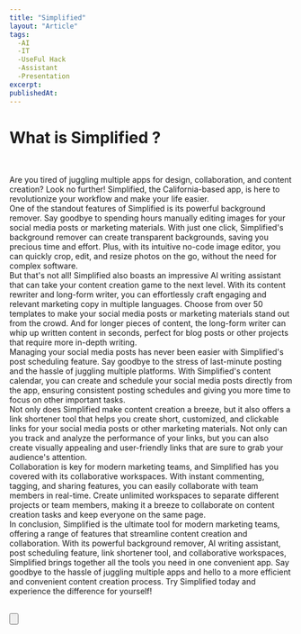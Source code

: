 ```yaml
---
title: "Simplified"
layout: "Article"
tags:
  -AI 
  -IT
  -UseFul Hack
  -Assistant
  -Presentation
excerpt:
publishedAt:
---
```


# What is Simplified ?
<br/>

Are you tired of juggling multiple apps for design, collaboration, and content creation? Look no further! Simplified, the California-based app, is here to revolutionize your workflow and make your life easier.
<br/>
One of the standout features of Simplified is its powerful background remover. Say goodbye to spending hours manually editing images for your social media posts or marketing materials. With just one click, Simplified's background remover can create transparent backgrounds, saving you precious time and effort. Plus, with its intuitive no-code image editor, you can quickly crop, edit, and resize photos on the go, without the need for complex software.
<br/>
But that's not all! Simplified also boasts an impressive AI writing assistant that can take your content creation game to the next level. With its content rewriter and long-form writer, you can effortlessly craft engaging and relevant marketing copy in multiple languages. Choose from over 50 templates to make your social media posts or marketing materials stand out from the crowd. And for longer pieces of content, the long-form writer can whip up written content in seconds, perfect for blog posts or other projects that require more in-depth writing.
<br/>
Managing your social media posts has never been easier with Simplified's post scheduling feature. Say goodbye to the stress of last-minute posting and the hassle of juggling multiple platforms. With Simplified's content calendar, you can create and schedule your social media posts directly from the app, ensuring consistent posting schedules and giving you more time to focus on other important tasks.
<br/>
Not only does Simplified make content creation a breeze, but it also offers a link shortener tool that helps you create short, customized, and clickable links for your social media posts or other marketing materials. Not only can you track and analyze the performance of your links, but you can also create visually appealing and user-friendly links that are sure to grab your audience's attention.
<br/>
Collaboration is key for modern marketing teams, and Simplified has you covered with its collaborative workspaces. With instant commenting, tagging, and sharing features, you can easily collaborate with team members in real-time. Create unlimited workspaces to separate different projects or team members, making it a breeze to collaborate on content creation tasks and keep everyone on the same page.
<br/>
In conclusion, Simplified is the ultimate tool for modern marketing teams, offering a range of features that streamline content creation and collaboration. With its powerful background remover, AI writing assistant, post scheduling feature, link shortener tool, and collaborative workspaces, Simplified brings together all the tools you need in one convenient app. Say goodbye to the hassle of juggling multiple apps and hello to a more efficient and convenient content creation process. Try Simplified today and experience the difference for yourself!
<br/>
<br />

<Button
  address="https://simplified.com/"
  text="Link to Simplified"
/>
